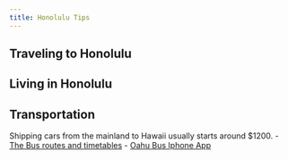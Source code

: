 ```yaml
---
title: Honolulu Tips
---
```



## Traveling to Honolulu

## Living in Honolulu


## Transportation
Shipping cars from the mainland to Hawaii usually starts around $1200. 
-   [The Bus routes and timetables](https://www.thebus.org/route/routes.asp){.external target="_blank"}
-   [Oahu Bus Iphone App](https://apps.apple.com/us/app/dabus2-the-oahu-bus-app/id1117179614){.external target="_blank"}